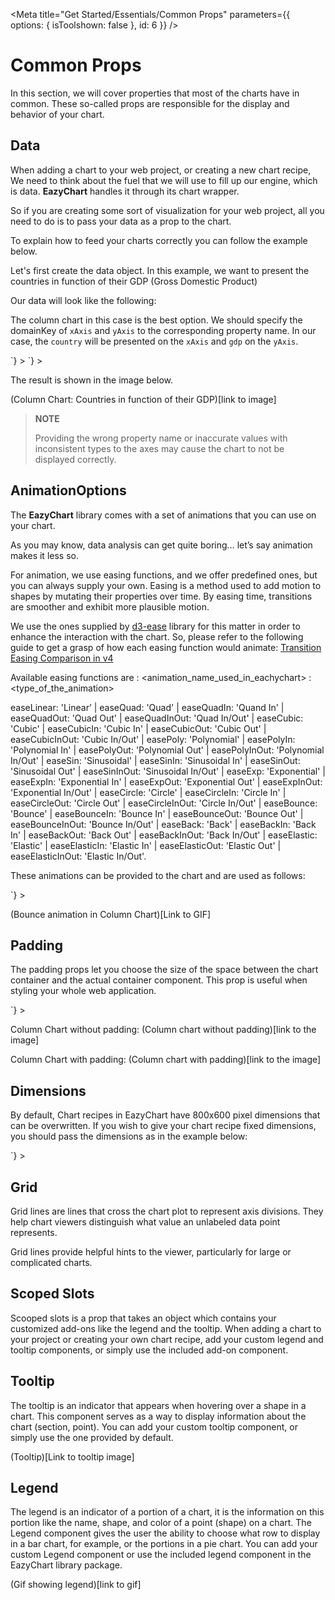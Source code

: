 
<Meta
  title="Get Started/Essentials/Common Props"
  parameters={{ options: { isToolshown: false }, id: 6 }}
/>

# Common Props

In this section, we will cover properties that most of the charts have in common.
These so-called props are responsible for the display and behavior of your chart.

## Data

When adding a chart to your web project,
or creating a new chart recipe, We need to think about the fuel that we will use to fill up our engine, which is data.
**EazyChart** handles it through its chart wrapper.

So if you are creating some sort of visualization for your web project, all you need to do is to pass your data as a prop to the chart.

To explain how to feed your charts correctly you can follow the example below.

Let's first create the data object. In this example, we want to present the countries in function of their GDP (Gross Domestic Product)

Our data will look like the following:

<Tabs tabbedClassName="story-tabbed-code-block" showTabs={false}>
  <Tab
    language="javascript"
    code={`const data = [
  {
    gdp: 19.485,
    country: 'United States',
  },
  {
    gdp: 12.238,
    country: 'China',
  },
  {
    gdp: 4.872,
    country: 'Japan',
  },
];`}
  ></Tab>
</Tabs>

The column chart in this case is the best option.
We should specify the domainKey of `xAxis` and `yAxis` to the corresponding property name.
In our case, the `country` will be presented on the `xAxis` and `gdp` on the `yAxis`.

<Tabs tabbedClassName="story-tabbed-code-block-small" showTabs={true}>
  <Tab
    title="React"
    language="jsx"
    code={`<ColumnChart
  data={rawData}
  xAxis="{ domainKey: 'country'}"
  yAxis="{ domainKey: 'gdp', nice: 10}"
  colors="['#fe4a49', '#2ab7ca', '#fed766']"
/>`}
  ></Tab>
  <Tab
    title="Vue"
    language="markup"
    code={`<ColumnChart
  :data="rawData"
  :xAxis="{ domainKey: 'country'}"
  :yAxis="{ domainKey: 'gdp', nice: 10}"
  :colors="['#fe4a49', '#2ab7ca', '#fed766']"
/>`}
  ></Tab>
</Tabs>

The result is shown in the image below.

(Column Chart: Countries in function of their GDP)[link to image]

> **NOTE**
>
> Providing the wrong property name or inaccurate values with inconsistent types to the axes may cause the chart to not be displayed correctly.

## AnimationOptions

The **EazyChart** library comes with a set of animations that you can use on your chart.

As you may know, data analysis can get quite boring… let’s say animation makes it less so.

For animation, we use easing functions, and we offer predefined ones, but you can always supply your own.
Easing is a method used to add motion to shapes by mutating their properties over time.
By easing time, transitions are smoother and exhibit more plausible motion.

We use the ones supplied by [d3-ease](https://github.com/d3/d3-ease) library for this matter in order to enhance the interaction with the chart.
So, please refer to the following guide to get a grasp of how each easing function would animate:
[Transition Easing Comparison in v4](https://bl.ocks.org/d3noob/1ea51d03775b9650e8dfd03474e202fe)

Available easing functions are : <animation_name_used_in_eachychart> : <type_of_the_animation>

easeLinear: 'Linear’ | easeQuad: 'Quad' | easeQuadIn: 'Quand In' | easeQuadOut: 'Quad Out' | easeQuadInOut: 'Quad In/Out' |
easeCubic: 'Cubic' | easeCubicIn: 'Cubic In' | easeCubicOut: 'Cubic Out' | easeCubicInOut: 'Cubic In/Out' |
easePoly: 'Polynomial' | easePolyIn: 'Polynomial In' | easePolyOut: 'Polynomial Out' | easePolyInOut: 'Polynomial In/Out' |
easeSin: 'Sinusoidal' | easeSinIn: 'Sinusoidal In' | easeSinOut: 'Sinusoidal Out' | easeSinInOut: 'Sinusoidal In/Out' |
easeExp: 'Exponential' | easeExpIn: 'Exponential In' | easeExpOut: 'Exponential Out' | easeExpInOut: 'Exponential In/Out' |
easeCircle: 'Circle' | easeCircleIn: 'Circle In' | easeCircleOut: 'Circle Out' | easeCircleInOut: 'Circle In/Out' |
easeBounce: 'Bounce' | easeBounceIn: 'Bounce In' | easeBounceOut: 'Bounce Out' | easeBounceInOut: 'Bounce In/Out' |
easeBack: 'Back' | easeBackIn: 'Back In' | easeBackOut: 'Back Out' | easeBackInOut: 'Back In/Out' | easeElastic: 'Elastic' |
easeElasticIn: 'Elastic In' | easeElasticOut: 'Elastic Out' | easeElasticInOut: 'Elastic In/Out'.

These animations can be provided to the chart and are used as follows:

<Tabs tabbedClassName="story-tabbed-code-block" showTabs={true}>
  <Tab
    title="Vue"
    language="markup"
    code={`<ColumnChart
    :data="rawData"
    :xAxis="{ domainKey: 'country'}"
    :yAxis="{ domainKey: 'gdp', nice: 10}"
    :colors="['#fe4a49', '#2ab7ca', '#fed766']"
    :animationOptions="{
      easing: 'easeBounce',
      duration: 400,
      delay: 0,
    }"
  ></ColumnChart>`}
  ></Tab>
</Tabs>

(Bounce animation in Column Chart)[Link to GIF]

## Padding

The padding props let you choose the size of the space between the chart container and the actual container component.
This prop is useful when styling your whole web application.

<Tabs tabbedClassName="story-tabbed-code-block" showTabs={true}>
  <Tab
    title="Vue"
    language="markup"
    code={`<ColumnChart
  :padding="{
    left: 100,
    bottom: 100,
    right: 100,
    top: 100,
  }"
></ColumnChart>`}
  ></Tab>
</Tabs>

Column Chart without padding:
(Column chart without padding)[link to the image]

Column Chart with padding:
(Column chart with padding)[link to the image]

## Dimensions

By default, Chart recipes in EazyChart have 800x600 pixel dimensions that can be overwritten.
If you wish to give your chart recipe fixed dimensions, you should pass the dimensions as in the example below:

<Tabs tabbedClassName="story-tabbed-code-block" showTabs={false}>
  <Tab
    language="javascript"
    code={`const dimensions = { width: 1200, height: 800 };`}
  ></Tab>
</Tabs>

<Tabs tabbedClassName="story-tabbed-code-block" showTabs={true}>
  <Tab
    title="Vue"
    language="markup"
    code={`<BarChart
  :dimensions="{ width: 1200, height: 800}"
></BarChart>`}
  ></Tab>
</Tabs>

## Grid

Grid lines are lines that cross the chart plot to represent axis divisions.
They help chart viewers distinguish what value an unlabeled data point represents.

Grid lines provide helpful hints to the viewer, particularly for large or complicated charts.

<Tabs tabbedClassName="story-tabbed-code-block" showTabs={false}>
  <Tab
    language="javascript"
    code={`grid = {
  directions: [Direction.HORIZONTAL, Direction.VERTICAL],
  color: '#a8a8a8',
};`}
  ></Tab>
</Tabs>

## Scoped Slots

Scooped slots is a prop that takes an object which contains your customized add-ons like the legend and the tooltip.
When adding a chart to your project or creating your own chart recipe, add your custom legend and tooltip components, or simply use the included add-on component.

<Tabs tabbedClassName="story-tabbed-code-block" showTabs={false}>
  <Tab
    language="javascript"
    code={`scopedSlots = {
  LegendComponent: Legend,
  TooltipComponent: Tooltip,
};`}
  ></Tab>
</Tabs>

## Tooltip

The tooltip is an indicator that appears when hovering over a shape in a chart.
This component serves as a way to display information about the chart (section, point).
You can add your custom tooltip component, or simply use the one provided by default.

(Tooltip)[Link to tooltip image]

## Legend

The legend is an indicator of a portion of a chart,
it is the information on this portion like the name, shape, and color of a point (shape) on a chart.
The Legend component gives the user the ability to choose what row to display in a bar chart, for example, or the portions in a pie chart.
You can add your custom Legend component or use the included legend component in the EazyChart library package.

(Gif showing legend)[link to gif]
